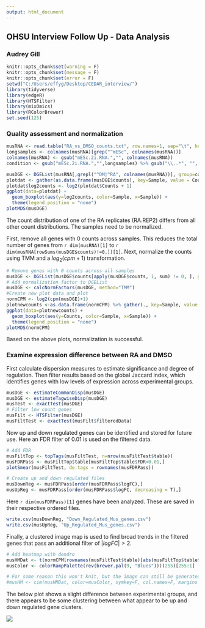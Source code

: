 ---
output: html_document
---

## OHSU Interview Follow Up - Data Analysis
### **Audrey Gill**

```{r setup, include=FALSE}
knitr::opts_chunk$set(warning = F)
knitr::opts_chunk$set(message = F)
knitr::opts_chunk$set(error = F)
setwd("C:/Users/effyg/Desktop/CEDAR_interview/")
library(tidyverse)
library(edgeR)
library(HTSFilter)
library(mixOmics)
library(RColorBrewer)
set.seed(125)
```


### Quality assessment and normalization

``` {r data check}
musRNA <- read.table("RA_vs_DMSO_counts.txt", row.names=1, sep="\t", header=T, stringsAsFactors = F)
longsamples <- colnames(musRNA)[grep("^mESc", colnames(musRNA))]
colnames(musRNA) <- gsub("mESc.2i.RNA.","", colnames(musRNA))
condition <- gsub("mESc.2i.RNA.","",longsamples) %>% gsub("\\..*", "",.)

musDGE <- DGEList(musRNA[,grepl("^DM|^RA", colnames(musRNA))], group=condition)
plotdat <- gather(as.data.frame(musDGE$counts), key=Sample, value = Counts)
plotdat$log2counts <- log2(plotdat$Counts + 1)
ggplot(data=plotdat) +
  geom_boxplot(aes(y=log2counts, color=Sample, x=Sample)) +
  theme(legend.position = "none") 
plotMDS(musDGE)
```

The count distribution of one of the RA replicates (RA.REP2) differs from all other count distributions. The samples need to be normalized. 

First, remove all genes with 0 counts across samples. This reduces the total number of genes from `r dim(musRNA)[1]` to `r dim(musRNA[rowSums(musDGE$counts)!=0,])[1]`. Next, normalize the counts using TMM and a $log_2(cpm+1)$ transformation. 


``` {r DGE}
# Remove genes with 0 counts across all samples
musDGE <- DGEList(musDGE$counts[apply(musDGE$counts, 1, sum) != 0, ], group=musDGE$samples$group)
# Add normalization factor to DGEList
musDGE <- calcNormFactors(musDGE, method="TMM")
#Create new plot data and plot
normCPM <- log2(cpm(musDGE)+1)
plotnewcounts <-as.data.frame(normCPM) %>% gather(., key=Sample, value = Counts)
ggplot(data=plotnewcounts) +
  geom_boxplot(aes(y=Counts, color=Sample, x=Sample)) +
  theme(legend.position = "none")
plotMDS(normCPM)
```

Based on the above plots, normalization is successful.

### Examine expression difference between RA and DMSO

First calculate dispersion measures to estimate significance and degree of regulation. Then filter results based on the global Jaccard index, which identifies genes with low levels of expression across experimental groups.
 
``` {r filter}
musDGE <- estimateCommonDisp(musDGE)
musDGE <- estimateTagwiseDisp(musDGE)
musTest <- exactTest(musDGE)
# Filter low count genes
musFilt <- HTSFilter(musDGE)
musFiltTest <- exactTest(musFilt$filteredData)
```

Now up and down regulated genes can be identified and stored for future use. Here an FDR filter of 0.01 is used on the filtered data.
``` {r test, fig.width=12}
# Add FDR
musFiltTop <- topTags(musFiltTest, n=nrow(musFiltTest$table))
musFDRPass <- musFiltTop$table[musFiltTop$table$FDR<0.01,]
plotSmear(musFiltTest, de.tags = rownames(musFDRPass))

# Create up and down regulated files
musDownReg <- musFDRPass[order(musFDRPass$logFC),]
musUpReg <- musFDRPass[order(musFDRPass$logFC, decreasing = T),]
```

Here `r dim(musFDRPass)[1]` genes have been analyzed. These are saved in their respective ordered files.

``` {r save csv, eval=F}
write.csv(musDownReg, "Down_Regulated_Mus_genes.csv")
write.csv(musUpReg, "Up_Regulated_Mus_genes.csv")
```

Finally, a clustered image map is used to find broad trends in the filtered genes that pass an additional filter of $|logFC| > 2$.

``` {r heatmap}
# Add heatmap with dendro
musHMDat <- t(normCPM[rownames(musFiltTest$table)[abs(musFiltTop$table$logFC) > 2],]) 
musColor <- colorRampPalette(rev(brewer.pal(9, "Blues")))(255)[255:1]

# For some reason this won't knit, but the image can still be generated.
#musHM <- cim(musHMDat, color=musColor, symkey=F, col.names=F, margins = c(2,4), save = "png")
```

The below plot shows a slight difference between experimental groups, and there appears to be some clustering between what appear to be up and down regulated gene clusters.

![](cim_musHMDat.png)

